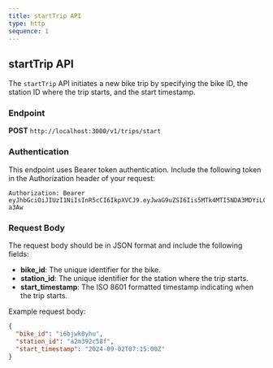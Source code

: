 ```yaml
---
title: startTrip API
type: http
sequence: 1
---
```


## startTrip API

The `startTrip` API initiates a new bike trip by specifying the bike ID, the station ID where the trip starts, and the start timestamp.

### Endpoint

**POST** `http://localhost:3000/v1/trips/start`

### Authentication

This endpoint uses Bearer token authentication. Include the following token in the Authorization header of your request:

```
Authorization: Bearer eyJhbGciOiJIUzI1NiIsInR5cCI6IkpXVCJ9.eyJwaG9uZSI6Iis5MTk4MTI5NDA3MDYiLCJ1aWQiOiI1Z2VhcGdhcHhzIn0.yNyKfoOQouzSNDwp_5rJ9CAEMVJo5uqueJHNpG-a3Aw
```

### Request Body

The request body should be in JSON format and include the following fields:

- **bike_id**: The unique identifier for the bike.
- **station_id**: The unique identifier for the station where the trip starts.
- **start_timestamp**: The ISO 8601 formatted timestamp indicating when the trip starts.

Example request body:

```json
{
  "bike_id": "i6bjwk0yhu",
  "station_id": "a2m392c58f",
  "start_timestamp": "2024-09-02T07:15:00Z"
}
```